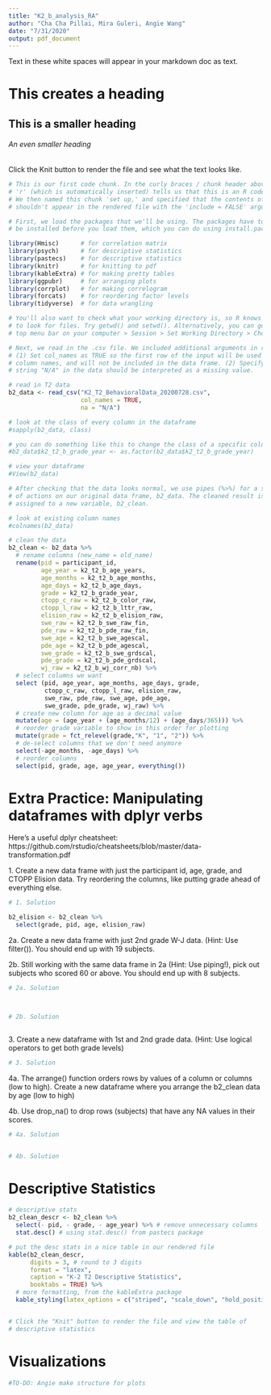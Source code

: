 ```yaml
---
title: "K2_b_analysis_RA"
author: "Cha Cha Pillai, Mira Guleri, Angie Wang"
date: "7/31/2020"
output: pdf_document
---
```


Text in these white spaces will appear in your markdown doc as text.
<!--But this text won't appear!-->

# This creates a heading
## This is a smaller heading
###### An even smaller heading

Click the Knit button to render the file and see what the text looks like.        

```r
# This is our first code chunk. In the curly braces / chunk header above, 
# 'r' (which is automatically inserted) tells us that this is an R code chunk.
# We then named this chunk 'set up,' and specified that the contents of the chunk 
# shouldn't appear in the rendered file with the 'include = FALSE' argument.

# First, we load the packages that we'll be using. The packages have to 
# be installed before you load them, which you can do using install.packages().

library(Hmisc)      # for correlation matrix
library(psych)      # for descriptive statistics
library(pastecs)    # for descriptive statistics
library(knitr)      # for knitting to pdf
library(kableExtra) # for making pretty tables
library(ggpubr)     # for arranging plots
library(corrplot)   # for making correlogram
library(forcats)    # for reordering factor levels
library(tidyverse)  # for data wrangling

# You'll also want to check what your working directory is, so R knows where 
# to look for files. Try getwd() and setwd(). Alternatively, you can go to the
# top menu bar on your computer > Session > Set Working Directory > Choose Directory.

```


```r
# Next, we read in the .csv file. We included additional arguments in read_csv():
# (1) Set col_names as TRUE so the first row of the input will be used as the 
# column names, and will not be included in the data frame. (2) Specify that the 
# string "N/A" in the data should be interpreted as a missing value.

# read in T2 data
b2_data <- read_csv("K2_T2_BehavioralData_20200728.csv", 
                    col_names = TRUE, 
                    na = "N/A")

# look at the class of every column in the dataframe
#sapply(b2_data, class)

# you can do something like this to change the class of a specific column
#b2_data$k2_t2_b_grade_year <- as.factor(b2_data$k2_t2_b_grade_year)

# view your dataframe
#View(b2_data)

# After checking that the data looks normal, we use pipes (%>%) for a series 
# of actions on our original data frame, b2_data. The cleaned result is 
# assigned to a new variable, b2_clean.

# look at existing column names
#colnames(b2_data)

# clean the data
b2_clean <- b2_data %>% 
  # rename columns (new_name = old_name)
  rename(pid = participant_id, 
         age_year = k2_t2_b_age_years,
         age_months = k2_t2_b_age_months,
         age_days = k2_t2_b_age_days,
         grade = k2_t2_b_grade_year,
         ctopp_c_raw = k2_t2_b_color_raw,
         ctopp_l_raw = k2_t2_b_lttr_raw,
         elision_raw = k2_t2_b_elision_raw,
         swe_raw = k2_t2_b_swe_raw_fin,
         pde_raw = k2_t2_b_pde_raw_fin,
         swe_age = k2_t2_b_swe_agescal,
         pde_age = k2_t2_b_pde_agescal,
         swe_grade = k2_t2_b_swe_grdscal,
         pde_grade = k2_t2_b_pde_grdscal,
         wj_raw = k2_t2_b_wj_corr_nb) %>% 
  # select columns we want
  select (pid, age_year, age_months, age_days, grade,
          ctopp_c_raw, ctopp_l_raw, elision_raw,
          swe_raw, pde_raw, swe_age, pde_age,
          swe_grade, pde_grade, wj_raw) %>% 
  # create new column for age as a decimal value
  mutate(age = (age_year + (age_months/12) + (age_days/365))) %>% 
  # reorder grade variable to show in this order for plotting
  mutate(grade = fct_relevel(grade,"K", "1", "2")) %>% 
  # de-select columns that we don't need anymore
  select(-age_months, -age_days) %>% 
  # reorder columns
  select(pid, grade, age, age_year, everything())

```

\newpage <!--putting this on a new page in the rendered file-->
# Extra Practice: Manipulating dataframes with dplyr verbs 
Here's a useful dplyr cheatsheet: https://github.com/rstudio/cheatsheets/blob/master/data-transformation.pdf

1\. Create a new data frame with just the participant id, age, grade, and CTOPP Elision data. Try reordering the columns, like putting grade ahead of everything else.

```r
# 1. Solution

b2_elision <- b2_clean %>%
  select(grade, pid, age, elision_raw)

```

2a\. Create a new data frame with just 2nd grade W-J data. (Hint: Use filter()). You should end up with 19 subjects.

2b\. Still working with the same data frame in 2a (Hint: Use piping!), pick out subjects who scored 60 or above. You should end up with 8 subjects.

```r
# 2a. Solution



# 2b. Solution



```

3\. Create a new dataframe with 1st and 2nd grade data. (Hint: Use logical operators to get both grade levels)

```r
# 3. Solution


```

4a\. The arrange() function orders rows by values of a column or columns (low to high). Create a new dataframe where you arrange the b2_clean data by age (low to high)

4b\. Use drop_na() to drop rows (subjects) that have any NA values in their scores.

```r
# 4a. Solution


# 4b. Solution


```

\newpage 
# Descriptive Statistics 
```r

# descriptive stats
b2_clean_descr <- b2_clean %>%
  select(- pid, - grade, - age_year) %>% # remove unnecessary columns
  stat.desc() # using stat.desc() from pastecs package

# put the desc stats in a nice table in our rendered file
kable(b2_clean_descr, 
      digits = 3, # round to 3 digits
      format = "latex", 
      caption = "K-2 T2 Descriptive Statistics",
      booktabs = TRUE) %>%
  # more formatting, from the kableExtra package
  kable_styling(latex_options = c("striped", "scale_down", "hold_position")) 


# Click the "Knit" button to render the file and view the table of
# descriptive statistics

```

\newpage
# Visualizations
```r

#TO-DO: Angie make structure for plots

```

